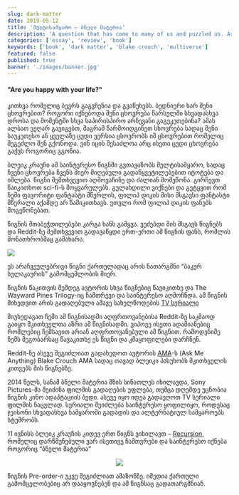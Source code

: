 ```yaml
---
slug: dark-matter
date: 2019-05-12
title: 'მულტისამყარო – ბნელი მატერია'
description: 'A question that has come to many of us and puzzled us. Are you happy with your life? What would your life be like at different times and moments in the past to make other opposite choices? We may not understand this anymore, but imagine a life where your best or worst version lives the life you could have had. Who knows, maybe you will not have such a bad life as you think.'
categories: ['essay', 'review', 'book']
keywords: ['book', 'dark matter', 'blake crouch', 'multiverse']
featured: false
published: true
banner: './images/banner.jpg'
---
```


#### "Are you happy with your life?"

კითხვა რომელიც ბევრს გაგვჩენია და გვაწუხებს. ბედნიერი ხარ შენი ცხოვრებით? როგორი იქნებოდა შენი ცხოვრება წარსულში სხვადასხვა დროსა და მომენტში სხვა საპირისპირო არჩევანი გაგეკეთებინა? ამას ალბათ ვეღარ გავიგებთ, მაგრამ წარმოიდგინეთ სხოვრება სადაც შენი საუკეთესო ან ყველაზე ცუდი ვერსია ცხოვრობს იმ ცხოვრებით რომელიც შეგეძლო შენ გქონოდა. ვინ იცის შესაძლოა არც ისეთი ცუდი ცხოვრება გაქვს როგორიც გგონია.

ბლეიკ კრაუჩი ამ საინტერესო წიგნში გვთავაზობს მულტისამყარო, სადაც ჩვენი ცხოვრება ჩვენს მიერ მიღებული გადაწყვეტილებებით იტოტება და იშლება. წიგნი შემთხვევით აღმოვაჩინე და ძალიან მომეწონა. გირჩევთ წაიკითხოთ sci-fi-ს მოყვარულებს. გულახდილი ვიქნები და გეტყვით რომ ჩემი ფავორიტი ფანტასტი მწერლის, ფილიპ დიკის მისი მსგავსი ფანტასტი მწერალი აქამდე არ წამიკითხავს. ვთვლი რომ ფილიპ დიკის ფანებს მოგეწონებათ.

წიგნის შთაბეჭდილებები კარგა ხანს გამყვა. ვეძებდი მის მსგავს წიგნებს და Reddit-ზე შემთხვევით გადავაწყდი ერთ-ერთი ამ წიგნის ფანს, რომლის მონათხრობმაც გამახარა.

![](https://zolianipanda.files.wordpress.com/2019/05/cleanshot-2019-05-09-at-13.55.19402x.png?w=663&h=203&zoom=2)

ეს არაჩვეულებრივი წიგნი ქართულადაც არის ნათარგმნი “ბაკურ სულაკაურის” გამომცემლობის მიერ.

წიგნის წაკითვის შემდეგ ავტორის სხვა წიგნებიც წავიკითხე და The Wayward Pines Trilogy-იც ჩამთრევი და საინტერესო აღმოჩნდა. ამ წიგნის მიხედვით არის გადაღებული ამავე სახელწოდების [TV სერიალი](https://www.imdb.com/title/tt2618986/)

მიუხედავათ ჩემი ამ წიგნისადმი აღფრთოვანებისა Reddit-ზე საკმაოდ გაიყო მკითხველთა აზრი ამ წიგნისადმი. ვიპოვე ისეთი ადამიანებიც რომლებიც ჩემსავით არიან აღფრთოვანებული ამ წიგნით. რამოდენიმე ჩემს მეგობარსაც წავაკითხე ეს წიგნი და კმაყოფილები დარჩნენ.

Reddit-ზე ასევე შეგიძლიათ გადახედოთ ავტორის [AMA](https://www.reddit.com/r/books/comments/6khslt/im_blake_crouch_author_of_the_wayward_pines/)-ს (Ask Me Anything) Blake Crouch AMA სადაც თავად ბლეიკი პასუხობს მკითხველის კითვებს მის წიგნებზე.

2014 წელს, სანამ ბნელი მატერია მზის სინათლეს იხილავდა, Sony Pictures-მა შეიძინა ფილმის გადაღების უფლება, თუმცა დღემდე უცნობია წიგნის კინო ადაპტაციის ბედი. ასევე იყო იდეა გადაეღოთ TV სერიალი ფილმის ნაცვლად. სერიალი შეიძლება საინტერესო ყოფილიყო, როდესაც ჯეისონი სხვადასხვა სამყაროში გადადის და ალტერნატიულ სამყაროებს სტუმრობს.

11 ივნისს ბლეიკ კრაუჩის კიდევ ერთ წიგნს ვიხილავთ – [Recursion](https://www.goodreads.com/book/show/42046112-recursion), რომელიც დარწმუნებული ვარ ისეთივე ჩამთვრები და საინტერესო იქნება როგორიც “ბნელი მატერია”

<p align="middle">
  <img src="https://zolianipanda.files.wordpress.com/2019/05/811i2li31-l.jpg?w=180&h=1034&zoom=2" />
</p>

წიგნის Pre-order-ი უკვე შეგიძლიათ ამაზონზე. იმედია ქართული გამომცელობებიც არ დააყოვნებენ და ამ წიგნსაც გადათარგმნიან.